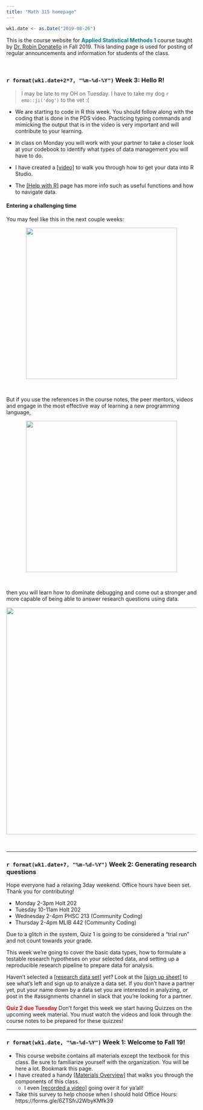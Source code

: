 ```yaml
---
title: "Math 315 homepage"
---
```


```r
wk1.date <- as.Date("2019-08-26")
```

This is the course website for <span style="color:teal">**Applied Statistical Methods 1**</span> course taught by [Dr. Robin Donatello](www.norcalbiostat.com) in Fall 2019. This landing page is used for posting of regular announcements and information for students of the class. 

<br>

<!---
### 5/12/19 - Finals Week

* Common Final (Both classes): *Tehama 116 4-6pm*
* Poster peer review Google Form: https://forms.gle/169KD9x43T5YKHGh6 
    - Some paper copies will be available. 
    - You will be expected to review 10 posters during the final session. 
* Office Hours: MW 9:30-11:30, T 9:11am

Final assignments (Due Friday 5/17)

* MAI Post assessment - Google Form
* Post-course survey from Lisa Dierker (will be emailed to you this week)
* Post assessment in R - Google Form
* Any remaining extra credit

Good luck with all of your finals, and congratulations to those who are graduating on Saturday!


---

### 5/6/19 - Week 15

* Poster building week! **Due dates are FIRM**
    - Instructions are on [the project page.]( https://norcalbiostat.github.io/MATH315/project.html#posters_presentations)
    - Guidelines and templates are here: https://norcalbiostat.netlify.com/lec/poster_guidelines/ 
    - Drafts are due Wednesday 5/8 at 5pm
    - Peer review Friday 5/10 EOD
    - Final version due Monday 5/13 at 2pm
* Take Home Final exam 
    - Distributed Wed 5/8 (Estimated) via Slack. 
    - Due Wednesday 5/15 EOD. 
        - [Upload your **RMD code** file to this link.](https://www.dropbox.com/request/HNPJtln9HcqxVgM7omDD)
        
#### Expanded Office Hours - 11 hours!!!
* Monday: 10-11am, 3-4pm 
* Tuesday: 10-12pm, 2-4pm (Tehama 116)
* Thursday: 10-11am, 2-4pm (Tehama 116)
* Friday: 11-12pm, 2-3pm
   
<!--- 
### 12/3/18 - [Week 14](https://norcalbiostat.github.io/MATH315/wk/wk14.html)
* You should be working on finishing the regression assignment, and Poster Prep Stage III this week. 
* You will be building models, and having to decide which model fits the data best using different criteria. 
    - Textbook references: Open Intro 8.2, Applied Statistics Notebook Section 7.7


### 4/15/19 - [Week 12](https://norcalbiostat.github.io/MATH315/wk/wk12.html)

SET's this week. Please be present. 

We're starting to talk about multivariable models this week. This involves
understanding how to think about simultaneous relationships between multiple variables. 

Life isn't bivariate. We "know" there is more to how big a caterpillar is than simply the species. What about the temperature? was it a drought year? what type of tree is it on? How heavy is the bird predation in that area? What other species are on the same tree that could be competing for resources? To understand the singular effect of bird predation on caterpillar size, we must consider how all other factors affect caterpillar size, and how those other factors might be related to each other as well. 

The course notes is a "cliff notes" version of the lecture material for this coures. If you're not watching the videos (even on 1.5x speed) you are missing critical information that I will not lecture on in class, but that you will be responsible for on the homework and exam. 

**Due this week**

* HW09 - Moderation
* Poster prep stage II - this includes a full revision of all stage 1 slides, and adding slides for two bivariate analyses. 


### 4/8/19 - [Week 11](https://norcalbiostat.github.io/MATH315/wk/wk11.html)

DataFest is over and so I'm back 100% with you!

We're finishing up Bivariate Inference this week. 

* Correlation & Regression - similar, but different purposes. 
* HW 8 due this Saturday
* Think about which inferential tools you are going to want to use on your personal research questions. 

Self and peer evaluation form available: Due Sunday https://forms.gle/Vrhf9FEqwiWYPD4N9

### 4/1/19 - [Week 10](https://norcalbiostat.github.io/MATH315/wk/wk10.html)

This week got lost in the post-sickness & pre-DataFest ether. 


### 3/25/19 - [Week 9](https://norcalbiostat.github.io/MATH315/wk/wk09.html)

The rest of the semester is all about Inference! This is what you've been training for, and waiting for. This week we'll start out with setting the foundations of the process on 1 variable, then quickly move into testing relationships between two variables. 

#### Due this week
* Hypothesis testing quiz on Tue/Wed
* HW 8 BIG assignment! Has multiple parts. Procrastinate and be doomed. 

#### Midterm Error Assessment (Optional - Due 4/5/19)
As an opportunity to look for patterns in your test taking and to develop strategies to perform better in the future, there is an optional error assessment that you can complete. If you do so you can earn up to half the points missed on the exam back. To do this you must use the [Analyzing exam errors form](reading/Analyzing exam errors.pdf) available on the materials page. Using this form you will: 

* Classify the types of errors you made (where you lost points). 
    - Identify common patterns or themes.
* On a separate paper, correctly re-work every problem you missed. 
* Go over your corrections with a tutor (or me). 
    - Explain what you did wrong and why your corrections are right.
    - Discuss strategies to perform better on future exams. 


---


### 3/11/19 - [Week 8](https://norcalbiostat.github.io/MATH315/wk/wk08.html)

Office Hours for this week:

  - Mon 10-11 Holt 202
  - Tue 11-12 Holt 202, Community Coding 2-4pm Tehama 116
  - Wed 10-12 Holt 202
  - Thu Community Coding 2-4pm Tehama 116
  - Fri 12-1 Holt 202

#### Due this week
* Poster Prep Stage I: Setting the Stage & Exploratory Data Analysis. 
    - Draft due Tuesday, Peer Review by Thursday, Final by Saturday
* Foundations worksheet. Practice setting up inference on your research question
    - Done in class, docx available on Materials page.
    - Come prepared! Choose 1 binary and 1 quantitative variable from your data set. 
        - Create a frquency table for the binary catgorical
        - Calculate the mean, sd, and number of valid records for the quantitative. 
    - Due with Midterm
* Midterm Thursday/Friday
    - Sample exam posted on the Materials page. Shows you the structure of the exam. 
    - A calculator is not needed, but you may want one. 
    - Only your course packet is allowed on the exam. 

----

### 3/4/19 - [Week 7](https://norcalbiostat.github.io/MATH315/wk/wk07.html)

Monday I will be at the WiDS conference (across the creek) and so Kathy Gray will cover class for me.
You will be covering material in the course packet 4.1-4.4, foundations for inference. Also be sure to watch the PDS video, the relevant content starts at 14 minutes and goes until about 16 minutes.  


#### Due this week 

* Worksheets on discovering the Central Limit Theorem
    - Both worksheets (parameters vs statistics and the CLT) can be found on the materials page under homework
    - Worked on in class on Monday/Tuesday, turned in Wednesday/Thursday 
    - Quiz on interval estimates due Wednesday (for TR) or Thursday (for MWF)
        - Review Course packet section 4.5 for this material
* Draft of your research proposal is due on Tuesday, peer review Thursday, final version due Saturday. 
    - Read the peer review instructions in Homework 7 carefully. (they were updated Tuesday AM)

#### Events for this week (always free and open to all unless specified)

* Monday 3/4: Women in Data Science technical conference. Live stream of the global conference out of Stanford, lunchtime career panel featuring local women in Data Science, and an opportunity to present your research in our "local women sympoisum" https://wids-chico.netlify.com/event/ 
* Tuesday 3/5: DSI seminar on strategies to manage big data. 2-3pm, Tehama 116. 

----


### 2/24/19 - [Week 6](https://norcalbiostat.github.io/MATH315/wk/wk06.html)

Now that you've had a chance to learn what your data looks like, exploring relationships and learning more about the variables that you are interested in researching, let's take a step back and look at the big picture. You will use lecture notes on writing empirical research (found on the materials page of this website) to guide the writing of a research proposal. 

Applied statistics is used to support research. Numbers and measures don't stand on their own. It is important that you understand how to use data to support scienctific research. 

So far you have been conducting an exploratory data analysis to learn the distributions of your measures, and to assess for any possible relationships in your research. You cannot make any statistical claims about whether or not a relationship is significant at this point. That is under the realm of _inferential statistics_ and will be the topic of the class after Spring break. 

To understand why inferential statistics can be used to make valid claims, we have to learn a little bit about _Probability_ first. This topic is only briefly covered in the PDS videos. You will have to spend more time in the course packet, AND in the OpenIntro textbook if you have never taken a statistics course before. 

This is a much more mathematical section of the course, so be sure to plan your time accordingly. Over the next two weeks you should be writing your research proposal, working on your poster preparation slides, and filling out the notes and examples in the course packet. We will be working heavily out of the course packet, so it is essential that you read the material ahead of time so the examples we work through in class are meaningful. 

#### Three quizzes this week
* Sun/Mon: Writing about empirical research. Based on these [lecture notes](lecture/lec02_writing_empirical_research.html). 
* Tue/Wed: Probability distributions. Based primarily on course packet chapter 3, and on PDS video 8 (only up to 14 minutes). 
* Saturday: Upcoming assignments. Making sure you know the expectations for the Research proposal and poster prep stage I. 


#### Events for this week (always free and open to all unless specified)

* Thursday 2-4pm, Tehama 116: **Data Science Seminar: Getting Started with R and Python** Are you ready to install R onto your own laptop? Do you want to try out Python? Come drop in and get help getting started with either of these two languages. 
* Saturday 3/2: Women in Business Summit https://www.csuchico.edu/cob/events/women-in-business.shtml 
* Monday 3/4: Women in Data Science technical conference. Live stream of the global conference out of Stanford, lunchtime career panel featuring local women in Data Science, and an opportunity to present your research in our "local women sympoisum" https://wids-chico.netlify.com/event/ 


----

### 2/18/19 - [Week 5](https://norcalbiostat.github.io/MATH315/wk/wk05.html) - Exploring Relationships


> It's ok to struggle, it's not OK to not do anything. If you are having trouble with coding, you need to ask for help. 
This class builds on each assignment. You can't do HW05 well if you didn't do HW04. You won't be able to do HW06 if you can't do HW05. 
Don't risk falling behind, you will struggle to catch up and may not pass. There are five of us available to help you with a combined total 10 hours of office hours. You can make appointments with any of us outside of our scheduled hours as well. 

* This week we will discuss how to create visualizations to assess the relationship between two variables. 
* The homework assignments are training grounds for you to practice how to create and interpret graphics to explore your research question. The graphs you make for the homework may or may not be directly related to your research question. 
* You may have to go back to your raw data and pull in new measures. Or adjust your variables (like collapsing levels) based on what you observed in last week's assignment. 
* Typo in the course notes on page 40. Be sure to get notes & the in-class worksheet from someone to make sure your book is updated. 

#### Items due this week:
* HW 06 - Bivariate Graphing
* Data Camp - Intro to Data (practice data management with R)
    - Don't forget to do the corresponding BBL quiz.
    
#### Events for this week (always free and open to all unless specified)

* [Data Science Seminar: Merging data from multiple tables using SQL](https://csudsi.netlify.com/2019/02/02/2019-02-02-dsi-seminar-spatial-is-special/) (Tu 2/19 3-4pm, Tehama 116)
SQL is a powerful database language that is used to link information together across multiple tables. http://datascience.csuchico.edu 

----

### 2/10/19 - [Week 4](https://norcalbiostat.github.io/MATH315/wk/wk04.html) - Making pretty pictures to win friends and influence people!

> No quiz on exploring numeric data. Prepare answers in the course notes section 2.1 instead (for Mon/Tue) and 2.2 (for Wed/Thu).

If there's one take home message for this week, is to describe the distribution of variables you need: 

1. a picture
2. summary statistics
3. a complete sentence interpretation

While your goal should be to make figures stand alone, you won't be there quite yet. Your coding skills will
develop as you go on throughout the semester. 

**Advice: Complete the `ggplot2` lesson in DataCamp (and corresponding blackboard learn quiz) EARLY this week. It will make coding in ggplot throughout the week much easier. **


#### Events for this week (always free and open to all unless specified)

* "Women Like You" Leadership Symposium (Drop in 10-2pm) https://as.csuchico.edu/women-like-you/ 
Distinguished female leaders share stories and discuss topics designed to inspire and empower all. With highlights from our own, Chico State faculty and staff will tell their personal stories of success and failure, sharing their journeys of resilience and rise as a woman in today’s social climate. Student attendees can enter to win from a pool of $5000 in textbook scholarship funds. 

* [Data Science Seminar: Spatial is Special](https://csudsi.netlify.com/2019/02/02/2019-02-02-dsi-seminar-spatial-is-special/) (Th 2-3pm, Tehama 116)
Learn how to start exploring and analyzing geographic data using GIS (Geographic Information Systems) software. http://datascience.csuchico.edu 

----

--->

### `r format(wk1.date+2*7, "%m-%d-%Y")` Week 3: Hello R!

> I may be late to my OH on Tuesday. I have to take my dog `r emo::ji('dog')` to the vet :( 


* We are starting to code in R this week. You should follow along with the coding that is done in the PDS video. Practicing typing commands and mimicking the output that is in the video is very important and will contribute to your learning. 

* In class on Monday you will work with your partner to take a closer look at your codebook to identify what types of data management you will have to do. 

* I have created a [[video]](https://youtu.be/fv2NLL3dYYQ) to walk you through how to get your data into R Studio. 

* The [[Help with R]](help_R.html) page has more info such as useful functions and how to navigate data. 

#### Entering a challenging time

You may feel like this in the next couple weeks: 

<center><img src="img/hard.jpg" width="400" height="400" align='center'/></center>
<br>

But if you use the references in the course notes, the peer mentors, videos and engage in the most effective way of learning a new programming language, 

<center><img src="img/orly-changestuff.jpg" width="400" height="400" /></center>
<br>

then you will learn how to dominate debugging and come out a stronger and more capable of being able to answer research questions using data. 

<center><img src="img/debugging.jpg" width="600"/></center>

<br>

----



### `r format(wk1.date+7, "%m-%d-%Y")` Week 2: Generating research questions

Hope everyone had a relaxing 3day weekend. Office hours have been set. Thank you for contributing! 

* Monday 2-3pm Holt 202
* Tuesday 10-11am Holt  202
* Wednesday 2-4pm PHSC 213 (Community Coding)
* Thursday 2-4pm MLIB 442 (Community Coding)

Due to a glitch in the system, Quiz 1 is going to be considered a "trial run" and not count towards your grade. 

This week we're going to cover the basic data types, how to formulate a testable research hypotheses on your selected data, and setting up a reproducible research pipeline to prepare data for analysis. 

Haven't selected a [[research data set]](https://drive.google.com/open?id=1jULudBjRbHdW-uLIvmMbxRBEJJkq9crY) yet? 
Look at the [[sign up sheet]](https://docs.google.com/spreadsheets/d/1kyRCJMYQ4fa3RveUOH1EgwZyzOvRLzNy0uQajEEtarg/edit?usp=sharing) to see what's left and sign up to analyze a data set. If you don't have a partner yet, put your name down by a data set you are interested in analyzing, or post in the #assignments channel in slack that you're looking for a partner. 

<span style="color:red">**Quiz 2 due Tuesday**</span> Don't forget this week we start having Quizzes on the upcoming week material. You must watch the videos and look through the course notes to be prepared for these quizzes!


----

### `r format(wk1.date, "%m-%d-%Y")` Week 1: Welcome to Fall 19!

* This course website contains all materials except the textbook for this class. Be sure to familiarize yourself with the organization. You will be here a lot. Bookmark this page.
* I have created a handy [[Materials Overview]](reading/Materials overview.pdf) that walks you through the components of this class. 
    - I even [[recorded a video]](https://youtu.be/ln3HSIMbhXk) going over it for ya'all! 
* Take this survey to help choose when I should hold Office Hours: https://forms.gle/6ZTSfrJ2WbyKMfk39 






